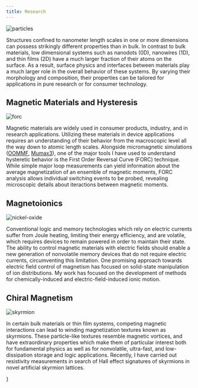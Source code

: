 ```yaml
---
title: Research
---
```


![particles](particles-300x240px.png)

Structures confined to nanometer length scales in one or more dimensions can possess strikingly
different properties than in bulk. In contrast to bulk materials, low dimensional systems such as
nanodots (0D), nanowires (1D), and thin films (2D) have a much larger fraction of their atoms on the
surface. As a result, surface physics and interfaces between materials play a much larger role in
the overall behavior of these systems. By varying their morphology and composition, their properties
can be tailored for applications in pure research or for consumer technology.

## Magnetic Materials and Hysteresis

![forc](forc.jpg)

Magnetic materials are widely used in consumer products, industry, and in research applications.
Utilizing these materials in device applications requires an understanding of their behavior from
the macroscopic level all the way down to atomic length scales. Alongside micromagnetic simulations
([OOMMF](https://math.nist.gov/oommf/), [Mumax3](http://mumax.github.io/)), one of the major tools I
have used to understand hysteretic behavior is the First Order Reversal Curve (FORC) technique.
While simple major loop measurements can yield information about the average magnetization of an
ensemble of magnetic moments, FORC analysis allows individual switching events to be probed,
revealing microscopic details about iteractions between magnetic moments.

## Magnetoionics

![nickel-oxide](NiCoO_r1_little.jpg)

Conventional logic and memory technologies which rely on electric currents suffer from Joule
heating, limiting their energy efficiency, and are volatile, which requires devices to remain
powered in order to maintain their state. The ability to control magnetic materials with electric
fields should enable a new generation of nonvolatile memory devices that do not require electric
currents, circumventing this limitation. One promising approach towards electric field control of
magnetism has focused on solid-state manipulation of ion distributions. My work has focused on the
development of methods for chemically-induced and electric-field-induced ionic motion.

## Chiral Magnetism

![skyrmion](skyrmion.jpg)

In certain bulk materials or thin film systems, competing magnetic interactions can lead to winding
magnetization textures known as skyrmions. These particle-like textures resemble magnetic vortices,
and have extraordinary properties which make them of particular interest both for fundamental
physics as well as for nonvolatile, ultra-fast, and low-dissipation storage and logic applications.
Recently, I have carried out resistivity measurements in search of Hall effect signatures of
skyrmions in novel artificial skyrmion lattices.

}
